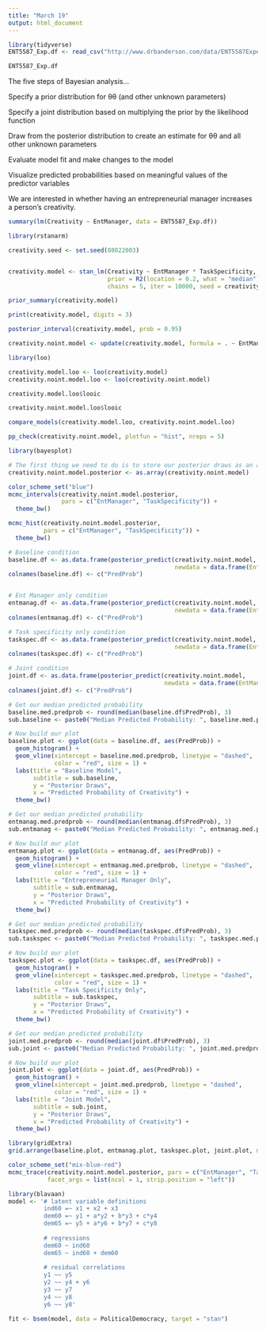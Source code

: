 ```yaml
---
title: "March 19"
output: html_document
---
```

```r
library(tidyverse)
ENT5587_Exp.df <- read_csv("http://www.drbanderson.com/data/ENT5587Experiment.csv")

ENT5587_Exp.df
```

The five steps of Bayesian analysis…

Specify a prior distribution for θθ (and other unknown parameters)

Specify a joint distribution based on multiplying the prior by the likelihood function

Draw from the posterior distribution to create an estimate for θθ and all other unknown parameters

Evaluate model fit and make changes to the model

Visualize predicted probabilities based on meaningful values of the predictor variables

We are interested in whether having an entrepreneurial manager increases a person’s creativity.

```r
summary(lm(Creativity ~ EntManager, data = ENT5587_Exp.df))
```

```r
library(rstanarm)

creativity.seed <- set.seed(08022003)


creativity.model <- stan_lm(Creativity ~ EntManager * TaskSpecificity, data = ENT5587_Exp.df,
                            prior = R2(location = 0.2, what = "median"), 
                            chains = 5, iter = 10000, seed = creativity.seed)
```

```r
prior_summary(creativity.model)
```

```r
print(creativity.model, digits = 3)
```

```r
posterior_interval(creativity.model, prob = 0.95)
```

```r
creativity.noint.model <- update(creativity.model, formula = . ~ EntManager + TaskSpecificity)
```

```r
library(loo)

creativity.model.loo <- loo(creativity.model)
creativity.noint.model.loo <- loo(creativity.noint.model)

creativity.model.loo$looic

creativity.noint.model.loo$looic

compare_models(creativity.model.loo, creativity.noint.model.loo)
```

```r
pp_check(creativity.noint.model, plotfun = "hist", nreps = 5)
```

```r
library(bayesplot)

# The first thing we need to do is to store our posterior draws as an array...
creativity.noint.model.posterior <- as.array(creativity.noint.model)

color_scheme_set("blue")
mcmc_intervals(creativity.noint.model.posterior, 
               pars = c("EntManager", "TaskSpecificity")) + 
  theme_bw()
```

```r
mcmc_hist(creativity.noint.model.posterior, 
          pars = c("EntManager", "TaskSpecificity")) + 
  theme_bw()
```

```r
# Baseline condition
baseline.df <- as.data.frame(posterior_predict(creativity.noint.model, 
                                               newdata = data.frame(EntManager = 0, TaskSpecificity = 0)))
colnames(baseline.df) <- c("PredProb")


# Ent Manager only condition
entmanag.df <- as.data.frame(posterior_predict(creativity.noint.model, 
                                               newdata = data.frame(EntManager = 1, TaskSpecificity = 0)))
colnames(entmanag.df) <- c("PredProb")

# Task specificity only condition
taskspec.df <- as.data.frame(posterior_predict(creativity.noint.model, 
                                               newdata = data.frame(EntManager = 0, TaskSpecificity = 1)))
colnames(taskspec.df) <- c("PredProb")

# Joint condition
joint.df <- as.data.frame(posterior_predict(creativity.noint.model, 
                                            newdata = data.frame(EntManager = 1, TaskSpecificity = 1)))
colnames(joint.df) <- c("PredProb")
```
```r
# Get our median predicted probability
baseline.med.predprob <- round(median(baseline.df$PredProb), 3)
sub.baseline <- paste0("Median Predicted Probability: ", baseline.med.predprob)

# Now build our plot
baseline.plot <- ggplot(data = baseline.df, aes(PredProb)) + 
  geom_histogram() + 
  geom_vline(xintercept = baseline.med.predprob, linetype = "dashed", 
             color = "red", size = 1) + 
  labs(title = "Baseline Model",
       subtitle = sub.baseline,
       y = "Posterior Draws",
       x = "Predicted Probability of Creativity") + 
  theme_bw()
```
```r
# Get our median predicted probability
entmanag.med.predprob <- round(median(entmanag.df$PredProb), 3)
sub.entmanag <- paste0("Median Predicted Probability: ", entmanag.med.predprob)

# Now build our plot
entmanag.plot <- ggplot(data = entmanag.df, aes(PredProb)) + 
  geom_histogram() + 
  geom_vline(xintercept = entmanag.med.predprob, linetype = "dashed", 
             color = "red", size = 1) + 
  labs(title = "Entrepreneurial Manager Only",
       subtitle = sub.entmanag,
       y = "Posterior Draws",
       x = "Predicted Probability of Creativity") + 
  theme_bw()
```
```r
# Get our median predicted probability
taskspec.med.predprob <- round(median(taskspec.df$PredProb), 3)
sub.taskspec <- paste0("Median Predicted Probability: ", taskspec.med.predprob)

# Now build our plot
taskspec.plot <- ggplot(data = taskspec.df, aes(PredProb)) + 
  geom_histogram() + 
  geom_vline(xintercept = taskspec.med.predprob, linetype = "dashed", 
             color = "red", size = 1) + 
  labs(title = "Task Specificity Only",
       subtitle = sub.taskspec,
       y = "Posterior Draws",
       x = "Predicted Probability of Creativity") + 
  theme_bw()
```
```r
# Get our median predicted probability
joint.med.predprob <- round(median(joint.df$PredProb), 3)
sub.joint <- paste0("Median Predicted Probability: ", joint.med.predprob)

# Now build our plot
joint.plot <- ggplot(data = joint.df, aes(PredProb)) + 
  geom_histogram() + 
  geom_vline(xintercept = joint.med.predprob, linetype = "dashed", 
             color = "red", size = 1) + 
  labs(title = "Joint Model",
       subtitle = sub.joint,
       y = "Posterior Draws",
       x = "Predicted Probability of Creativity") + 
  theme_bw()
```
```r
library(gridExtra)
grid.arrange(baseline.plot, entmanag.plot, taskspec.plot, joint.plot, ncol = 2)
```
```r
color_scheme_set("mix-blue-red")
mcmc_trace(creativity.noint.model.posterior, pars = c("EntManager", "TaskSpecificity"),
           facet_args = list(ncol = 1, strip.position = "left"))
```

```r
library(blavaan)
model <- '# latent variable definitions
          ind60 =~ x1 + x2 + x3
          dem60 =~ y1 + a*y2 + b*y3 + c*y4
          dem65 =~ y5 + a*y6 + b*y7 + c*y8
     
          # regressions
          dem60 ~ ind60
          dem65 ~ ind60 + dem60
     
          # residual correlations
          y1 ~~ y5
          y2 ~~ y4 + y6
          y3 ~~ y7
          y4 ~~ y8
          y6 ~~ y8'

fit <- bsem(model, data = PoliticalDemocracy, target = "stan")
```


